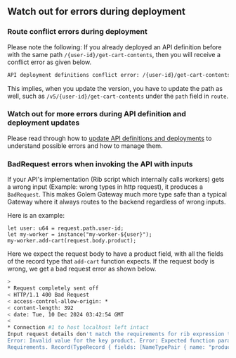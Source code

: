 ## Watch out for errors during deployment

### Route conflict errors during deployment

Please note the following: If you already deployed an API definition before with the same path `/{user-id}/get-cart-contents`,
then you will receive a conflict error as given below.

```bash filename="Terminal" copy
API deployment definitions conflict error: /{user-id}/get-cart-contents
```

This implies, when you update the version, you have to update the path as well, such as `/v5/{user-id}/get-cart-contents`
under the `path` field in `route`.

### Watch out for more errors during API definition and deployment updates

Please read through how to [update API definitions and deployments](/invoke/making-custom-apis/update-api-deployment)
to understand possible errors and how to manage them.

### BadRequest errors when invoking the API with inputs

If your API's implementation (Rib script which internally calls workers) gets a wrong input (Example: wrong types in http request),
it produces a `BadRequest`. This makes Golem Gateway much more type safe than a typical Gateway
where it always routes to the backend regardless of wrong inputs.

Here is an example:

```rib copy
let user: u64 = request.path.user-id;
let my-worker = instance("my-worker-${user}");
my-worker.add-cart(request.body.product);
```

Here we expect the request body to have a product field, with all the fields of the record type that `add-cart` function expects.
If the request body is wrong, we get a bad request error as shown below.

```bash copy
>
* Request completely sent off
< HTTP/1.1 400 Bad Request
< access-control-allow-origin: *
< content-length: 392
< date: Tue, 10 Dec 2024 03:42:54 GMT
<
* Connection #1 to host localhost left intact
Input request details don't match the requirements for rib expression to execute: Invalid value for the key path.
Error: Invalid value for the key product. Error: Expected function parameter type is u64. But found string.
Requirements. Record(TypeRecord { fields: [NameTypePair { name: "product-id", typ: U64)%

```
